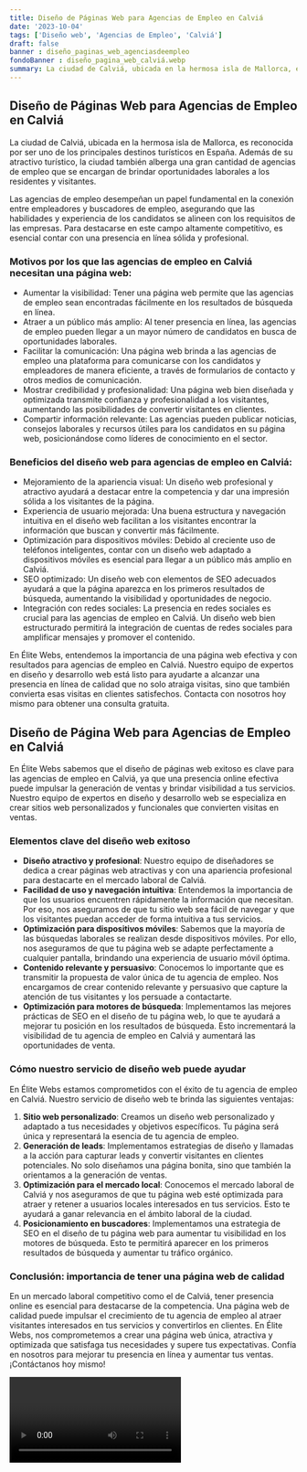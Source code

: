 ```yaml
---
title: Diseño de Páginas Web para Agencias de Empleo en Calviá
date: '2023-10-04'
tags: ['Diseño web', 'Agencias de Empleo', 'Calviá']
draft: false
banner : diseño_paginas_web_agenciasdeempleo
fondoBanner : diseño_pagina_web_calviá.webp
summary: La ciudad de Calviá, ubicada en la hermosa isla de Mallorca, es reconocida por ser uno de los principales destinos turísticos en España. Además de su atractivo turístico, la ciudad también alberga una gran cantidad de agencias de empleo que se encargan de brindar oportunidades laborales a los residentes y visitantes.
---
```


## **Diseño de Páginas Web para Agencias de Empleo en Calviá**

La ciudad de Calviá, ubicada en la hermosa isla de Mallorca, es reconocida por ser uno de los principales destinos turísticos en España. Además de su atractivo turístico, la ciudad también alberga una gran cantidad de agencias de empleo que se encargan de brindar oportunidades laborales a los residentes y visitantes.

Las agencias de empleo desempeñan un papel fundamental en la conexión entre empleadores y buscadores de empleo, asegurando que las habilidades y experiencia de los candidatos se alineen con los requisitos de las empresas. Para destacarse en este campo altamente competitivo, es esencial contar con una presencia en línea sólida y profesional.

### **Motivos por los que las agencias de empleo en Calviá necesitan una página web**:
- Aumentar la visibilidad: Tener una página web permite que las agencias de empleo sean encontradas fácilmente en los resultados de búsqueda en línea.
- Atraer a un público más amplio: Al tener presencia en línea, las agencias de empleo pueden llegar a un mayor número de candidatos en busca de oportunidades laborales.
- Facilitar la comunicación: Una página web brinda a las agencias de empleo una plataforma para comunicarse con los candidatos y empleadores de manera eficiente, a través de formularios de contacto y otros medios de comunicación.
- Mostrar credibilidad y profesionalidad: Una página web bien diseñada y optimizada transmite confianza y profesionalidad a los visitantes, aumentando las posibilidades de convertir visitantes en clientes.
- Compartir información relevante: Las agencias pueden publicar noticias, consejos laborales y recursos útiles para los candidatos en su página web, posicionándose como líderes de conocimiento en el sector.

### **Beneficios del diseño web para agencias de empleo en Calviá**:
- Mejoramiento de la apariencia visual: Un diseño web profesional y atractivo ayudará a destacar entre la competencia y dar una impresión sólida a los visitantes de la página.
- Experiencia de usuario mejorada: Una buena estructura y navegación intuitiva en el diseño web facilitan a los visitantes encontrar la información que buscan y convertir más fácilmente.
- Optimización para dispositivos móviles: Debido al creciente uso de teléfonos inteligentes, contar con un diseño web adaptado a dispositivos móviles es esencial para llegar a un público más amplio en Calviá.
- SEO optimizado: Un diseño web con elementos de SEO adecuados ayudará a que la página aparezca en los primeros resultados de búsqueda, aumentando la visibilidad y oportunidades de negocio.
- Integración con redes sociales: La presencia en redes sociales es crucial para las agencias de empleo en Calviá. Un diseño web bien estructurado permitirá la integración de cuentas de redes sociales para amplificar mensajes y promover el contenido.


En Élite Webs, entendemos la importancia de una página web efectiva y con resultados para agencias de empleo en Calviá. Nuestro equipo de expertos en diseño y desarrollo web está listo para ayudarte a alcanzar una presencia en línea de calidad que no solo atraiga visitas, sino que también convierta esas visitas en clientes satisfechos. Contacta con nosotros hoy mismo para obtener una consulta gratuita.

<GifSeo />

<Cta />

## Diseño de Página Web para Agencias de Empleo en Calviá

En Élite Webs sabemos que el diseño de páginas web exitoso es clave para las agencias de empleo en Calviá, ya que una presencia online efectiva puede impulsar la generación de ventas y brindar visibilidad a tus servicios. Nuestro equipo de expertos en diseño y desarrollo web se especializa en crear sitios web personalizados y funcionales que convierten visitas en ventas.

### Elementos clave del diseño web exitoso

- **Diseño atractivo y profesional**: Nuestro equipo de diseñadores se dedica a crear páginas web atractivas y con una apariencia profesional para destacarte en el mercado laboral de Calviá. 
- **Facilidad de uso y navegación intuitiva**: Entendemos la importancia de que los usuarios encuentren rápidamente la información que necesitan. Por eso, nos aseguramos de que tu sitio web sea fácil de navegar y que los visitantes puedan acceder de forma intuitiva a tus servicios.
- **Optimización para dispositivos móviles**: Sabemos que la mayoría de las búsquedas laborales se realizan desde dispositivos móviles. Por ello, nos aseguramos de que tu página web se adapte perfectamente a cualquier pantalla, brindando una experiencia de usuario móvil óptima.
- **Contenido relevante y persuasivo**: Conocemos lo importante que es transmitir la propuesta de valor única de tu agencia de empleo. Nos encargamos de crear contenido relevante y persuasivo que capture la atención de tus visitantes y los persuade a contactarte.
- **Optimización para motores de búsqueda**: Implementamos las mejores prácticas de SEO en el diseño de tu página web, lo que te ayudará a mejorar tu posición en los resultados de búsqueda. Esto incrementará la visibilidad de tu agencia de empleo en Calviá y aumentará las oportunidades de venta.

### Cómo nuestro servicio de diseño web puede ayudar

En Élite Webs estamos comprometidos con el éxito de tu agencia de empleo en Calviá. Nuestro servicio de diseño web te brinda las siguientes ventajas:

1. **Sitio web personalizado**: Creamos un diseño web personalizado y adaptado a tus necesidades y objetivos específicos. Tu página será única y representará la esencia de tu agencia de empleo.
2. **Generación de leads**: Implementamos estrategias de diseño y llamadas a la acción para capturar leads y convertir visitantes en clientes potenciales. No solo diseñamos una página bonita, sino que también la orientamos a la generación de ventas.
3. **Optimización para el mercado local**: Conocemos el mercado laboral de Calviá y nos aseguramos de que tu página web esté optimizada para atraer y retener a usuarios locales interesados en tus servicios. Esto te ayudará a ganar relevancia en el ámbito laboral de la ciudad.
4. **Posicionamiento en buscadores**: Implementamos una estrategia de SEO en el diseño de tu página web para aumentar tu visibilidad en los motores de búsqueda. Esto te permitirá aparecer en los primeros resultados de búsqueda y aumentar tu tráfico orgánico.

### Conclusión: importancia de tener una página web de calidad

En un mercado laboral competitivo como el de Calviá, tener presencia online es esencial para destacarse de la competencia. Una página web de calidad puede impulsar el crecimiento de tu agencia de empleo al atraer visitantes interesados en tus servicios y convertirlos en clientes. En Élite Webs, nos comprometemos a crear una página web única, atractiva y optimizada que satisfaga tus necesidades y supere tus expectativas. Confía en nosotros para mejorar tu presencia en línea y aumentar tus ventas. ¡Contáctanos hoy mismo!

<Video />

<CtaBot job='Agencias de Empleo' city='Calviá'/>

<Gmaps query='Calviá+españa+maps' />